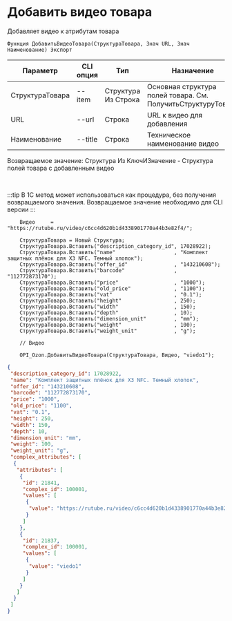 ﻿---
sidebar_position: 24
---


# Добавить видео товара
 Добавляет видео к атрибутам товара



`Функция ДобавитьВидеоТовара(СтруктураТовара, Знач URL, Знач Наименование) Экспорт`

  | Параметр | CLI опция | Тип | Назначение |
  |-|-|-|-|
  | СтруктураТовара | --item | Структура Из Строка | Основная структура полей товара. См. ПолучитьСтруктуруТовара |
  | URL | --url | Строка | URL к видео для добавления |
  | Наименование | --title | Строка | Техническое наименование видео |

  
  Возвращаемое значение:   Структура Из КлючИЗначение - Структура полей товара с добавленным видео

<br/>

:::tip
В 1С метод может использоваться как процедура, без получения возвращаемого значения. Возвращаемое значение необходимо для CLI версии
:::
<br/>


```bsl title="Пример кода"
    Видео     = "https://rutube.ru/video/c6cc4d620b1d4338901770a44b3e82f4/";

    СтруктураТовара = Новый Структура;
    СтруктураТовара.Вставить("description_category_id", 17028922);
    СтруктураТовара.Вставить("name"                   , "Комплект защитных плёнок для X3 NFC. Темный хлопок");
    СтруктураТовара.Вставить("offer_id"               , "143210608");
    СтруктураТовара.Вставить("barcode"                , "112772873170");
    СтруктураТовара.Вставить("price"                  , "1000");
    СтруктураТовара.Вставить("old_price"              , "1100");
    СтруктураТовара.Вставить("vat"                    , "0.1");
    СтруктураТовара.Вставить("height"                 , 250);
    СтруктураТовара.Вставить("width"                  , 150);
    СтруктураТовара.Вставить("depth"                  , 10);
    СтруктураТовара.Вставить("dimension_unit"         , "mm");
    СтруктураТовара.Вставить("weight"                 , 100);
    СтруктураТовара.Вставить("weight_unit"            , "g");

    // Видео

    OPI_Ozon.ДобавитьВидеоТовара(СтруктураТовара, Видео, "viedo1");
```
    



```json title="Результат"
{
 "description_category_id": 17028922,
 "name": "Комплект защитных плёнок для X3 NFC. Темный хлопок",
 "offer_id": "143210608",
 "barcode": "112772873170",
 "price": "1000",
 "old_price": "1100",
 "vat": "0.1",
 "height": 250,
 "width": 150,
 "depth": 10,
 "dimension_unit": "mm",
 "weight": 100,
 "weight_unit": "g",
 "complex_attributes": [
  {
   "attributes": [
    {
     "id": 21841,
     "complex_id": 100001,
     "values": [
      {
       "value": "https://rutube.ru/video/c6cc4d620b1d4338901770a44b3e82f4/"
      }
     ]
    },
    {
     "id": 21837,
     "complex_id": 100001,
     "values": [
      {
       "value": "viedo1"
      }
     ]
    }
   ]
  }
 ]
}
```
